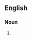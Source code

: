 {{also|bed-sitters}}
==English==

===Noun===
{{head|en|noun form}}

# {{plural of|bedsitter|lang=en}}